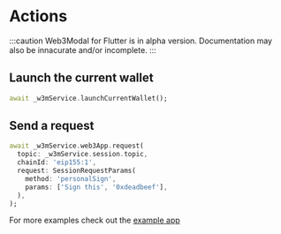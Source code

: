 # Actions

:::caution
Web3Modal for Flutter is in alpha version. Documentation may also be innacurate and/or incomplete.
:::

## Launch the current wallet

```dart
await _w3mService.launchCurrentWallet();
```

## Send a request

```dart
await _w3mService.web3App.request(
  topic: _w3mService.session.topic,
  chainId: 'eip155:1',
  request: SessionRequestParams(
    method: 'personalSign',
    params: ['Sign this', '0xdeadbeef'],
  ),
);
```

For more examples check out the [example app](https://github.com/WalletConnect/Web3ModalFlutter/tree/master/example/sign)